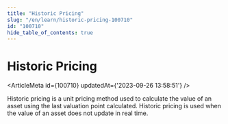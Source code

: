 ```yaml
---
title: "Historic Pricing"
slug: "/en/learn/historic-pricing-100710"
id: "100710"
hide_table_of_contents: true
---
```



# Historic Pricing

<ArticleMeta id={100710} updatedAt={'2023-09-26 13:58:51'} />
<div className='border-solid border-b border-t-0 my-4 border-[var(--ifm-color-gray-300)]' />

Historic pricing is a unit pricing method used to calculate the value of an asset using the last valuation point calculated. Historic pricing is used when the value of an asset does not update in real time.
